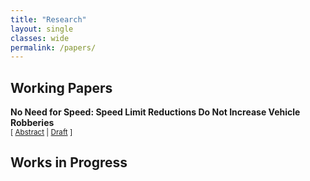 ```yaml
---
title: "Research"
layout: single
classes: wide
permalink: /papers/
---
```


##  Working Papers 
**No Need for Speed: Speed Limit Reductions Do Not Increase Vehicle Robberies**<br/>
<small>[ <a href="javascript:void(0);" onclick="toggleVisibility('no-need-for-speed')">Abstract</a> | [Draft](papers/no-need-for-speed.pdf) ]</small>

<div id="no-need-for-speed" style="display: none; text-align: justify; line-height: 1.2"><small>
I analyze the effect of a widespread speed reduction policy implemented in the city of São Paulo on vehicle robberies. Exploring the staggered nature of the policy implementation, I estimate an event study robust to heterogeneity and different adoptions of the treatment, using crime data on reported
vehicle robberies from 2014 to 2016, for the months before and after the policy’s implementation in 2015. I demonstrate that the overall effect on the treated road segments is either null or, when significant, small and negative, contradicting common concerns that the speed reduction could increase drivers’ exposure to crime. I also conduct analyses of heterogeneity for different subgroups by vehicle type and time of day, and the null results remain consistent.
</small><br><br/></div>

<!-- You can add more papers following the same structure -->



##  Works in Progress






<script>
function toggleVisibility(id) {
  var element = document.getElementById(id);
  if (element.style.display === "none") {
    element.style.display = "block";
  } else {
    element.style.display = "none";
  }
}
</script>
